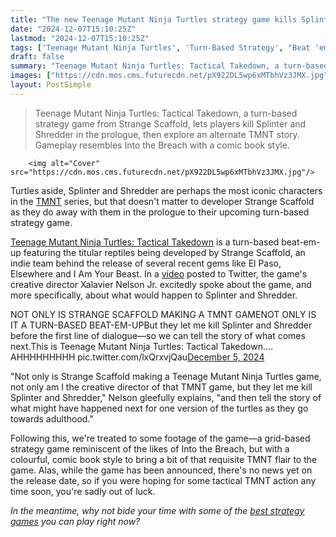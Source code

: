 ```yaml
---
title: "The new Teenage Mutant Ninja Turtles strategy game kills Splinter and Shredder before a moment of gameplay happens, all so it can tell its own story"
date: "2024-12-07T15:10:25Z"
lastmod: "2024-12-07T15:10:25Z"
tags: ['Teenage Mutant Ninja Turtles', 'Turn-Based Strategy', "Beat 'em up", 'Indie Game', 'PC']
draft: false
summary: "Teenage Mutant Ninja Turtles: Tactical Takedown, a turn-based strategy game from Strange Scaffold, lets players kill Splinter and Shredder in the prologue, then explore an alternate TMNT story.  Gameplay resembles Into the Breach with a comic book style."
images: ["https://cdn.mos.cms.futurecdn.net/pX922DL5wp6xMTbhVz3JMX.jpg"]
layout: PostSimple
---
```

> Teenage Mutant Ninja Turtles: Tactical Takedown, a turn-based strategy game from Strange Scaffold, lets players kill Splinter and Shredder in the prologue, then explore an alternate TMNT story.  Gameplay resembles Into the Breach with a comic book style.


        <img alt="Cover" src="https://cdn.mos.cms.futurecdn.net/pX922DL5wp6xMTbhVz3JMX.jpg"/>
        
Turtles aside, Splinter and Shredder are perhaps the most iconic characters in the [TMNT](https://www.gamesradar.com/teenage-mutant-ninja-turtles/) series, but that doesn't matter to developer Strange Scaffold as they do away with them in the prologue to their upcoming turn-based strategy game. 

[Teenage Mutant Ninja Turtles: Tactical Takedown](https://www.gamesradar.com/games/strategy/teenage-mutant-ninja-turtles-tactical-takedown-is-a-close-quarters-strategy-game-that-might-turn-me-into-a-die-hard-turtles-fan/) is a turn-based beat-em-up featuring the titular reptiles being developed by Strange Scaffold, an indie team behind the release of several recent gems like El Paso, Elsewhere and I Am Your Beast. In a [video](https://x.com/WritNelson/status/1864795680142774275) posted to Twitter, the game's creative director Xalavier Nelson Jr. excitedly spoke about the game, and more specifically, about what would happen to Splinter and Shredder.

NOT ONLY IS STRANGE SCAFFOLD MAKING A TMNT GAMENOT ONLY IS IT A TURN-BASED BEAT-EM-UPBut they let me kill Splinter and Shredder before the first line of dialogue—so we can tell the story of what comes next.This is Teenage Mutant Ninja Turtles: Tactical Takedown.…AHHHHHHHHH pic.twitter.com/lxQrxvjQau[December 5, 2024](https://twitter.com/WritNelson/status/1864795680142774275)

"Not only is Strange Scaffold making a Teenage Mutant Ninja Turtles game, not only am I the creative director of that TMNT game, but they let me kill Splinter and Shredder," Nelson gleefully explains, "and then tell the story of what might have happened next for one version of the turtles as they go towards adulthood."

Following this, we're treated to some footage of the game—a grid-based strategy game reminiscent of the likes of Into the Breach, but with a colourful, comic book style to bring a bit of that requisite TMNT flair to the game. Alas, while the game has been announced, there's no news yet on the release date, so if you were hoping for some tactical TMNT action any time soon, you're sadly out of luck.

*In the meantime, why not bide your time with some of the *[<em>best strategy games</em>](https://www.gamesradar.com/best-strategy-games/)* you can play right now?*
        